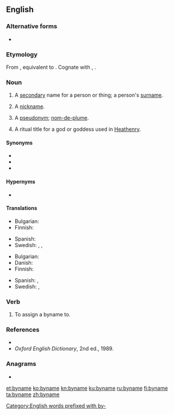 ==English==

===Alternative forms===
* {{l|en|by-name}}

===Etymology===
From {{etyl|enm|en}}, equivalent to {{prefix|by|name|lang=en}}. Cognate with {{cog|nl|bijnaam||nickname}}, {{cog|de|Beiname||nickname, epithet}}.

===Noun===
{{en-noun}}

# {{lb|en|archaic|historical}} A [[secondary]] name for a person or thing; a person's [[surname]].
# {{lb|en|archaic|historical}} A [[nickname]].
# {{lb|en|UK|_|dialectal|Scotland}} A [[pseudonym]]; [[nom-de-plume]].
# {{lb|en|paganism}} A ritual title for a god or goddess used in [[Heathenry]].

====Synonyms====
* {{l|en|cognomen}}
* {{l|en|sobriquet}}
* {{l|en|to-name}}

====Hypernyms====
* {{l|en|name}}

====Translations====
{{trans-top|surname}}
* Bulgarian: {{t|bg|презиме|n}}
* Finnish: {{t+|fi|sukunimi}}
{{trans-mid}}
* Spanish: {{t+|es|apellido|m}}
* Swedish: {{t+|sv|släktnamn|n}}, {{t+|sv|tillnamn|n}}, {{qualifier|last name}} {{t+|sv|efternamn|n}}
{{trans-bottom}}

{{trans-top|nickname}}
* Bulgarian: {{t+|bg|прякор|m}}
* Danish: {{t|da|tilnavn|n}}
* Finnish: {{t+|fi|liikanimi}}
{{trans-mid}}
* Spanish: {{t+|es|apodo|m}}, {{t+|es|apelativo|m}}
* Swedish: {{t|sv|binamn|n}}, {{t+|sv|tillnamn|n}}
{{trans-bottom}}

===Verb===
{{en-verb|bynam}}

# {{lb|en|transitive|archaic}} To assign a byname to.

===References===
* {{R:OneLook}}
* ''Oxford English Dictionary'', 2nd ed., 1989.

===Anagrams===
* {{l|en|baymen}}

[[Category:English words prefixed with by-]]

[[et:byname]]
[[ko:byname]]
[[kn:byname]]
[[ku:byname]]
[[ru:byname]]
[[fi:byname]]
[[ta:byname]]
[[zh:byname]]